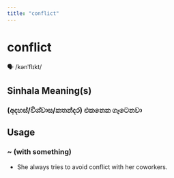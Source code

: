 ```yaml
---
title: "conflict"
---
```


# conflict

🗣️ /kənˈflɪkt/

## Sinhala Meaning(s)

### (අදහස්/විශ්වාස/කතන්දර) එකනෙක ගැටෙනවා

## Usage

### ~ (with something)

- She always tries to avoid conflict with her coworkers.

